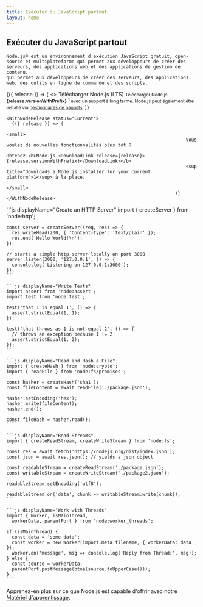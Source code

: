 ```yaml
---
title: Exécuter du JavaScript partout
layout: home
---
```


<section>
  <WithBadge section="index" />

  <div>
    <h1 className="special">Exécuter du JavaScript partout</h1>

    Node.js® est un environnement d'exécution JavaScript gratuit, open-source et multiplateforme qui permet aux développeurs de créer des serveurs, des applications web et des applications de gestion de contenu.
    qui permet aux développeurs de créer des serveurs, des applications web, des outils en ligne de commande et des scripts.
  </div>

  <div>
    <WithNodeRelease status={['Active LTS', 'Maintenance LTS']}>
      {({ release }) => (
                                                                    <>
                                                                      <DownloadButton release={release}>Télécharger Node.js (LTS)</DownloadButton>
                                                                      <small>
                                                                        Télécharger Node.js  <b>{release.versionWithPrefix}</b>
                                                                        <sup title="Downloads a Node.js installer for your current platform">1</sup> avec un support à long terme.
                                                                          Node.js peut également être installé via <a href="/download/package-manager">gestionnaires de paquets</a>.
                                                                      </small>
                                                                    </>
                                                                  )}
    </WithNodeRelease>

    <WithNodeRelease status="Current">
      {({ release }) => (
                                                                    <small>
                                                                      Vous voulez de nouvelles fonctionnalités plus tôt ?
                                                                      Obtenez <b>Node.js <DownloadLink release={release}>{release.versionWithPrefix}</DownloadLink></b>
                                                                      <sup title="Downloads a Node.js installer for your current platform">1</sup> à la place.
                                                                    </small>
                                                                  )}
    </WithNodeRelease>
  </div>
</section>

<section>
  <div>
    ```js displayName="Create an HTTP Server"
    import { createServer } from 'node:http';

    const server = createServer((req, res) => {
      res.writeHead(200, { 'Content-Type': 'text/plain' });
      res.end('Hello World!\n');
    });

    // starts a simple http server locally on port 3000
    server.listen(3000, '127.0.0.1', () => {
      console.log('Listening on 127.0.0.1:3000');
    });
    ```

    ```js displayName="Write Tests"
    import assert from 'node:assert';
    import test from 'node:test';

    test('that 1 is equal 1', () => {
      assert.strictEqual(1, 1);
    });

    test('that throws as 1 is not equal 2', () => {
      // throws an exception because 1 != 2
      assert.strictEqual(1, 2);
    });
    ```

    ```js displayName="Read and Hash a File"
    import { createHash } from 'node:crypto';
    import { readFile } from 'node:fs/promises';

    const hasher = createHash('sha1');
    const fileContent = await readFile('./package.json');

    hasher.setEncoding('hex');
    hasher.write(fileContent);
    hasher.end();

    const fileHash = hasher.read();
    ```

    ```js displayName="Read Streams"
    import { createReadStream, createWriteStream } from 'node:fs';

    const res = await fetch('https://nodejs.org/dist/index.json');
    const json = await res.json(); // yields a json object

    const readableStream = createReadStream('./package.json');
    const writableStream = createWriteStream('./package2.json');

    readableStream.setEncoding('utf8');

    readableStream.on('data', chunk => writableStream.write(chunk));
    ```

    ```js displayName="Work with Threads"
    import { Worker, isMainThread,
      workerData, parentPort } from 'node:worker_threads';

    if (isMainThread) {
      const data = 'some data';
      const worker = new Worker(import.meta.filename, { workerData: data });
      worker.on('message', msg => console.log('Reply from Thread:', msg));
    } else {
      const source = workerData;
      parentPort.postMessage(btoa(source.toUpperCase()));
    }
    ```
  </div>

  Apprenez-en plus sur ce que Node.js est capable d'offrir avec notre [Matériel d'apprentissage](/learn).
</section>
